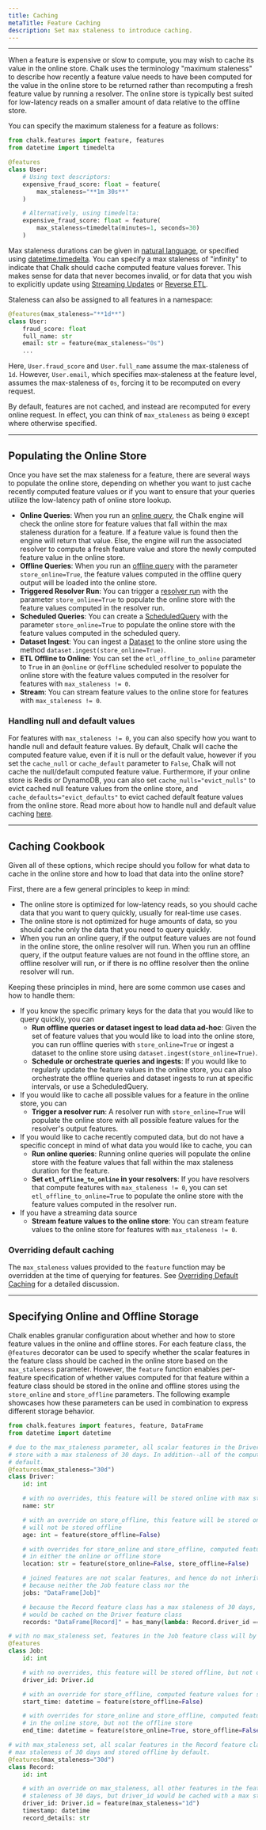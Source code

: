 ```yaml
---
title: Caching
metaTitle: Feature Caching
description: Set max staleness to introduce caching.
---
```


---

When a feature is expensive or slow to compute, you may wish to cache its value in the online store.
Chalk uses the terminology "maximum staleness" to describe how recently a feature value needs to
have been computed for the value in the online store to be returned rather than recomputing a fresh
feature value by running a resolver. The online store is typically best suited for low-latency reads
on a smaller amount of data relative to the offline store.

You can specify the maximum staleness for a feature as follows:

```py
from chalk.features import feature, features
from datetime import timedelta

@features
class User:
    # Using text descriptors:
    expensive_fraud_score: float = feature(
        max_staleness="**1m 30s**"
    )

    # Alternatively, using timedelta:
    expensive_fraud_score: float = feature(
        max_staleness=timedelta(minutes=1, seconds=30)
    )
```

Max staleness durations can be given in [natural language](/api-docs#Duration), or specified using
[datetime.timedelta](https://docs.python.org/3/library/datetime.html#timedelta-objects).
You can specify a max staleness of "infinity" to indicate that Chalk should cache computed feature
values forever. This makes sense for data that never becomes invalid, or for data that you wish
to explicitly update using [Streaming Updates](/docs/streams) or [Reverse ETL](/docs/reverse-etl).

Staleness can also be assigned to all features in a namespace:

```py
@features(max_staleness="**1d**")
class User:
    fraud_score: float
    full_name: str
    email: str = feature(max_staleness="0s")
    ...
```

Here, `User.fraud_score` and `User.full_name`
assume the max-staleness of `1d`.
However, `User.email`, which specifies max-staleness at the feature level,
assumes the max-staleness of `0s`, forcing it to be recomputed on every request.

By default, features are not cached, and instead are recomputed for every online request.
In effect, you can think of `max_staleness` as being `0` except where otherwise specified.

---

## Populating the Online Store

Once you have set the max staleness for a feature, there are several ways to populate the online
store, depending on whether you want to just cache recently computed feature values or if you want
to ensure that your queries utilize the low-latency path of online store lookup.

* **Online Queries**: When you run an [online query](/api-docs#ChalkClient.query),
the Chalk engine will check the online store for feature values that fall within the max staleness duration
for a feature. If a feature value is found then the engine will return that value. Else, the engine will
run the associated resolver to compute a fresh feature value and store the newly computed feature value in
the online store.
* **Offline Queries**: When you run an [offline query](/api-docs#ChalkClient.offline_query) with the parameter
`store_online=True`, the feature values computed in the offline query output will be loaded into the online
store.
* **Triggered Resolver Run**: You can trigger a [resolver run](/docs/runs) with the parameter `store_online=True`
to populate the online store with the feature values computed in the resolver run.
* **Scheduled Queries**: You can create a [ScheduledQuery](/docs/scheduled-query) with the parameter
`store_online=True` to populate the online store with the feature values computed in the scheduled query.
* **Dataset Ingest**: You can ingest a [Dataset](/docs/datasets) to the online store using the method
`dataset.ingest(store_online=True)`.
* **ETL Offline to Online**: You can set the `etl_offline_to_online` parameter to `True` in an `@online` or
`@offline` scheduled resolver to populate the online store with the feature values computed in the resolver for
features with `max_staleness != 0`.
* **Stream**: You can stream feature values to the online store for features with `max_staleness != 0`.

### Handling null and default values

For features with `max_staleness != 0`, you can also specify how you want to handle null and default feature
values. By default, Chalk will cache the computed feature value, even if it is null or the default value,
however if you set the `cache_null` or `cache_default` parameter to `False`, Chalk will not cache the
null/default computed feature value. Furthermore, if your online store is Redis or DynamoDB, you can also
set `cache_nulls="evict_nulls"` to evict cached null feature values from the online store, and
`cache_defaults="evict_defaults"` to evict cached default feature values from the online store.
Read more about how to handle null and default value caching [here](/api-docs#features.cache_null).

---

## Caching Cookbook

Given all of these options, which recipe should you follow for what data to cache in the online store
and how to load that data into the online store?

First, there are a few general principles to keep in mind:
* The online store is optimized for low-latency reads, so you should cache data that you want to query
     quickly, usually for real-time use cases.
* The online store is not optimized for huge amounts of data, so you should cache only the data that
    you need to query quickly.
* When you run an online query, if the output feature values are not found in the online store, the online
    resolver will run. When you run an offline query, if the output feature values are not found in the
    offline store, an offline resolver will run, or if there is no offline resolver then the online
    resolver will run.

Keeping these principles in mind, here are some common use cases and how to handle them:

* If you know the specific primary keys for the data that you would like to query quickly, you can
    - **Run offline queries or dataset ingest to load data ad-hoc**: Given the set of feature values that
        you would like to load into the online store, you can run offline queries with `store_online=True`
        or ingest a dataset to the online store using `dataset.ingest(store_online=True)`.
    - **Schedule or orchestrate queries and ingests**: If you would like to regularly update the
        feature values in the online store, you can also orchestrate the offline queries
        and dataset ingests to run at specific intervals, or use a ScheduledQuery.
* If you would like to cache all possible values for a feature in the online store, you can
    - **Trigger a resolver run**: A resolver run with `store_online=True` will populate the online store
        with all possible feature values for the resolver's output features.
* If you would like to cache recently computed data, but do not have a specific concept in mind of what
    data you would like to cache, you can
    - **Run online queries**: Running online queries will populate the online store with the feature values
        that fall within the max staleness duration for the feature.
    - **Set `etl_offline_to_online` in your resolvers**: If you have resolvers that
        compute features with `max_staleness != 0`, you can set `etl_offline_to_online=True` to populate the
        online store with the feature values computed in the resolver run.
* If you have a streaming data source
    - **Stream feature values to the online store**: You can stream feature values to the online store for
        features with `max_staleness != 0`.

### Overriding default caching

The `max_staleness` values provided to the `feature` function
may be overridden at the time of querying for features.
See [Overriding Default Caching](/docs/query-caching) for a detailed discussion.

---

## Specifying Online and Offline Storage

Chalk enables granular configuration about whether and how to store feature values in the online and offline stores.
For each feature class, the `@features` decorator can be used to specify whether the scalar features in the feature
class should be cached in the online store based on the `max_staleness` parameter. However, the `feature` function
enables per-feature specification of whether values computed for that feature within a feature class should be stored
in the online and offline stores using the `store_online` and `store_offline` parameters. The following example
showcases how these parameters can be used in combination to express different storage behavior.

```python
from chalk.features import features, feature, DataFrame
from datetime import datetime

# due to the max_staleness parameter, all scalar features in the Driver feature class will be cached in the online
# store with a max staleness of 30 days. In addition--all of the computed feature values will be stored offline by
# default.
@features(max_staleness="30d")
class Driver:
    id: int

    # with no overrides, this feature will be stored online with max staleness of 30 days, and stored offline
    name: str

    # with an override on store_offline, this feature will be stored online with a max staleness of 30 days, but
    # will not be stored offline
    age: int = feature(store_offline=False)

    # with overrides for store_online and store_offline, computed feature values for location will not be persisted
    # in either the online or offline store
    location: str = feature(store_online=False, store_offline=False)

    # joined features are not scalar features, and hence do not inherit the storage behavior of the feature class.
    # because neither the Job feature class nor the
    jobs: "DataFrame[Job]"

    # because the Record feature class has a max staleness of 30 days, and so does the join, this join
    # would be cached on the Driver feature class
    records: "DataFrame[Record]" = has_many(lambda: Record.driver_id == Driver.id, max_staleness="30d")

# with no max_staleness set, features in the Job feature class will by default by stored offline, but not online
@features
class Job:
    id: int

    # with no overrides, this feature will be stored offline, but not online
    driver_id: Driver.id

    # with an override for store_offline, computed feature values for start_time will not be persisted
    start_time: datetime = feature(store_offline=False)

    # with overrides for store_online and store_offline, computed feature values for end_time will be persisted
    # in the online store, but not the offline store
    end_time: datetime = feature(store_online=True, store_offline=False)

# with max_staleness set, all scalar features in the Record feature class will be cached in the online store with a
# max staleness of 30 days and stored offline by default.
@features(max_staleness="30d")
class Record:
    id: int

    # with an override on max_staleness, all other features in the feature class would be cached with a max
    # staleness of 30 days, but driver_id would be cached with a max staleness of 1 day.
    driver_id: Driver.id = feature(max_staleness="1d")
    timestamp: datetime
    record_details: str
```
